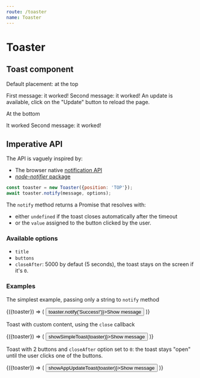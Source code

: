 ```yaml
---
route: /toaster
name: Toaster
---
```




# Toaster

## Toast component

Default placement: at the top

<Playground>
  <Root>
    <VerticalContainer height={400}>
      <ToastContainer>
        <Toast close={console.log}>First message: it worked!</Toast>
        <Toast close={console.log} title="Success">
          Second message: it worked!
        </Toast>
        <Toast
          title={'App update'}
          primaryButton={{title: 'Not now', value: false}}
          secondaryButton={{title: 'Update', value: true}}
          close={console.log}
        >
          An update is available, click on the "Update" button to reload the page.
        </Toast>
      </ToastContainer>
    </VerticalContainer>
  </Root>
</Playground>

At the bottom

<Playground>
  <Root>
    <VerticalContainer height={400}>
      <ToastContainer placement="bottom">
        <Toast close={console.log}>It worked</Toast>
        <Toast close={console.log} title="Success">
          Second message: it worked!
        </Toast>
      </ToastContainer>
    </VerticalContainer>
  </Root>
</Playground>

## Imperative API

The API is vaguely inspired by:

- The browser native [notification API](https://developer.mozilla.org/en-US/docs/Web/API/notification)
- [_node-notifier_ package](https://www.npmjs.com/package/node-notifier)

```js
const toaster = new Toaster({position: 'TOP'});
await toaster.notify(message, options);
```

The `notify` method returns a Promise that resolves with:

- either `undefined` if the toast closes automatically after the timeout
- or the `value` assigned to the button clicked by the user.

### Available options

- `title`
- `buttons`
- `closeAfter`: 5000 by defaut (5 seconds), the toast stays on the screen if it's `0`.

### Examples

The simplest example, passing only a string to `notify` method

<Playground>
  <Root>
    {({toaster}) => (
      <VerticalContainer height={300}>
        <Button onClick={() => toaster.notify('Success!')}>Show message</Button>
      </VerticalContainer>
    )}
  </Root>
</Playground>

Toast with custom content, using the `close` callback

<Playground>
  <Root>
    {({toaster}) => (
      <VerticalContainer height={300}>
        <Button onClick={() => showSimpleToast(toaster)}>Show message</Button>
      </VerticalContainer>
    )}
  </Root>
</Playground>

Toast with 2 buttons and `closeAfter` option set to `0`: the toast stays "open" until the user clicks one of the buttons.

<Playground>
  <Root>
    {({toaster}) => (
      <VerticalContainer height={300}>
        <Button onClick={() => showAppUpdateToast(toaster)}>Show message</Button>
      </VerticalContainer>
    )}
  </Root>
</Playground>
